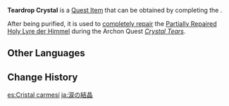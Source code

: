 {{Item Infobox
|id           = 100158
|title        = Teardrop Crystal
|image        = Item Crimson Crystal.png
|type         = Quest Items
|description  = A curious teardrop left in the ancient arena that attracted hordes of monsters to fight for it.
|source1      = Obtained upon completing ''[[Fallen Tears]]''
}}
{{See Also|Teardrop Crystal (Stolen Tears)|Teardrop Crystal (Hidden Tears)}}
'''Teardrop Crystal''' is a [[Quest Item]] that can be obtained by completing the {{Quest|Fallen Tears}}.

After being purified, it is used to [[Completely Repaired Holy Lyre der Himmel|completely repair]] the [[Partially Repaired Holy Lyre der Himmel]] during the Archon Quest ''[[Crystal Tears]]''.

==Other Languages==
{{Other Languages
|en      = Teardrop Crystal
|zhs     = 泪滴结晶
|zhs_rm  = Lèidī Jiéjīng
|zht     = 淚滴結晶
|zht_rm  = Lèidī Jiéjīng
|zh_tl   = 
|ja      = 涙の結晶
|ja_rm   = Namida no Kesshou
|ja_tl   = 
|ko      = 눈물 결정
|ko_rm   = Nunmul Gyeoljeong
|ko_tl   = Tear Crystal
|es      = Lágrima cristalizada
|es_tl   = Crystalized Tear
|fr      = Larme cristallisée
|fr_tl   = Crystallized Tear
|ru      = Кристалл в форме слезы
|ru_tl   = Crystal in the Form of Tear
|th      = Teardrop Crystal
|vi      = Giọt Nước Mắt Kết Tinh
|vi_tl   = 
|de      = Tränenkristall
|de_tl   = 
|id      = Kristal Air Mata
|id_tl   = Teardrop Crystal
|pt      = Cristal de Lágrimas
|pt_tl   = 
|tr      = Gözyaşı Kristali
|tr_tl   = 
|it      = Lacrima di cristallo
|it_tl   = 
}}

==Change History==
{{Change History|1.0}}

[[es:Cristal carmesí]]
[[ja:涙の結晶]]